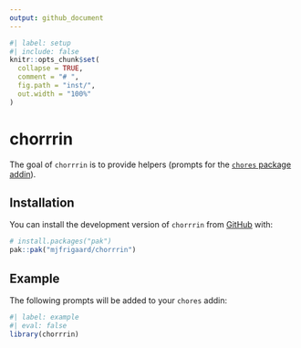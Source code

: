 ```yaml
---
output: github_document
---
```


<!-- README.md is generated from README.Rmd. Please edit that file -->

```r
#| label: setup
#| include: false
knitr::opts_chunk$set(
  collapse = TRUE,
  comment = "# ",
  fig.path = "inst/",
  out.width = "100%"
)
```

# chorrrin

<!-- badges: start -->
<!-- badges: end -->

The goal of `chorrrin` is to provide helpers (prompts for the [`chores` package addin](https://simonpcouch.github.io/chores/articles/custom.html#extension-packages)). 

## Installation

You can install the development version of `chorrrin` from [GitHub](https://github.com/) with:

``` r
# install.packages("pak")
pak::pak("mjfrigaard/chorrrin")
```

## Example

The following prompts will be added to your `chores` addin:

```r
#| label: example
#| eval: false 
library(chorrrin)
```


